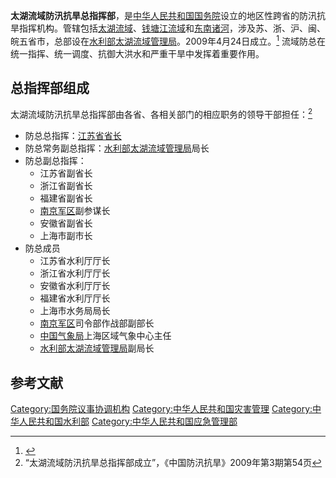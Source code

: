'''太湖流域防汛抗旱总指挥部'''，是[[中华人民共和国国务院|中华人民共和国国务院]]设立的地区性跨省的防汛抗旱指挥机构。管辖包括[[太湖流域|太湖流域]]、[[钱塘江流域|钱塘江流域]]和[[东南诸河|东南诸河]]，涉及苏、浙、沪、闽、皖五省市，总部设在[[水利部太湖流域管理局|水利部太湖流域管理局]]。2009年4月24日成立。<ref>{{Cite web |url=http://news.ifeng.com/c/7fYUHO1DNnf |title=新华网南京2009年4月24日电（记者顾烨、叶锋）：《太湖流域防总成立 辖区范围涉及五省市》 |accessdate=2020年7月8日 |archive-date=2020年7月10日 |archive-url=https://web.archive.org/web/20200710042613/http://news.ifeng.com/c/7fYUHO1DNnf |dead-url=no }}</ref> 流域防总在统一指挥、统一调度、抗御大洪水和严重干旱中发挥着重要作用。
==总指挥部组成==
太湖流域防汛抗旱总指挥部由各省、各相关部门的相应职务的领导干部担任：<ref>“太湖流域防汛抗旱总指挥部成立”，《中国防汛抗旱》2009年第3期第54页 </ref>
*防总总指挥：[[江苏省省长|江苏省省长]]
*防总常务副总指挥：[[水利部太湖流域管理局|水利部太湖流域管理局]]局长
*防总副总指挥：
**江苏省副省长
**浙江省副省长
**福建省副省长
**[[南京军区|南京军区]]副参谋长
**安徽省副省长
**上海市副市长
*防总成员
**江苏省水利厅厅长
**浙江省水利厅厅长
**安徽省水利厅厅长
**福建省水利厅厅长
**上海市水务局局长
**[[南京军区|南京军区]]司令部作战部副部长
**[[中国气象局|中国气象局]]上海区域气象中心主任
**[[水利部太湖流域管理局|水利部太湖流域管理局]]副局长
==参考文献==
<references/>
[[Category:国务院议事协调机构|Category:国务院议事协调机构]]
[[Category:中华人民共和国灾害管理|Category:中华人民共和国灾害管理]]
[[Category:中华人民共和国水利部|Category:中华人民共和国水利部]]
[[Category:中华人民共和国应急管理部|Category:中华人民共和国应急管理部]]